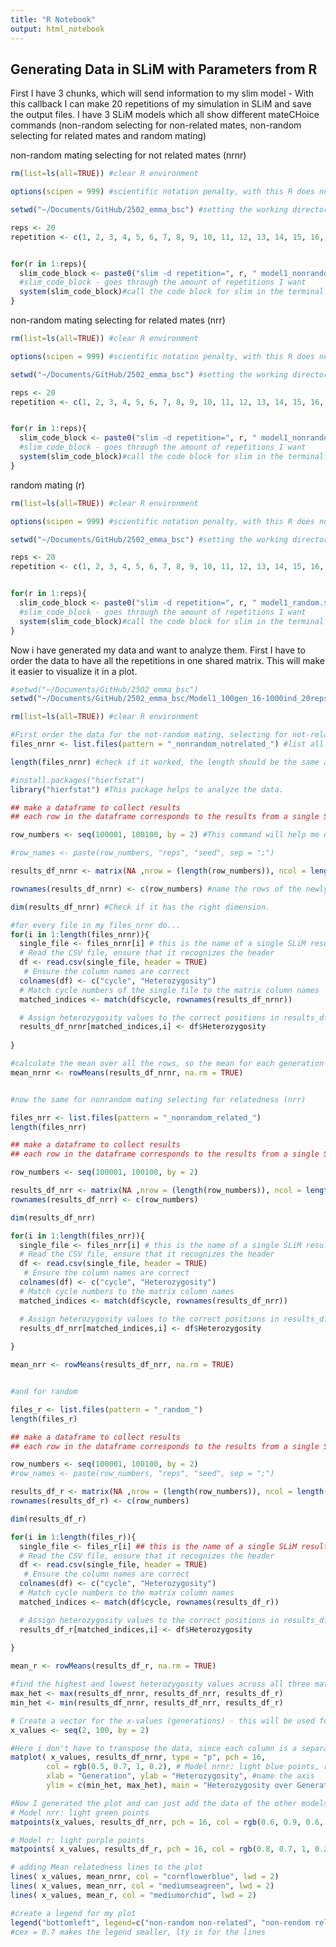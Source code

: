 ```yaml
---
title: "R Notebook"
output: html_notebook
---
```


## Generating Data in SLiM with Parameters from R 

First I have 3 chunks, which will send information to my slim model - With this callback I can make 20 repetitions of my simulation in SLiM and save the output files. I have 3 SLiM models which all show different mateCHoice commands (non-random selecting for non-related mates, non-random selecting for related mates and random mating)

non-random mating selecting for not related mates (nrnr)
```r

rm(list=ls(all=TRUE)) #clear R environment

options(scipen = 999) #scientific notation penalty, with this R does not use scientific notation for numbers

setwd("~/Documents/GitHub/2502_emma_bsc") #setting the working directory

reps <- 20
repetition <- c(1, 2, 3, 4, 5, 6, 7, 8, 9, 10, 11, 12, 13, 14, 15, 16, 17, 18, 19, 20) #This tells SliM how many repetitions I want (defined constant in SLiM)


for(r in 1:reps){
  slim_code_block <- paste0("slim -d repetition=", r, " model1_nonrandom_notrelated.slim")
  #slim_code_block - goes through the amount of repetitions I want
  system(slim_code_block)#call the code block for slim in the terminal via bash, system invokes the OS command specified by command.
}

```

non-random mating selecting for related mates (nrr)
```r

rm(list=ls(all=TRUE)) #clear R environment

options(scipen = 999) #scientific notation penalty, with this R does not use scientific notation for numbers

setwd("~/Documents/GitHub/2502_emma_bsc") #setting the working directory

reps <- 20
repetition <- c(1, 2, 3, 4, 5, 6, 7, 8, 9, 10, 11, 12, 13, 14, 15, 16, 17, 18, 19, 20) #This tells SliM how many repetitions I want (defined constant in SLiM)


for(r in 1:reps){
  slim_code_block <- paste0("slim -d repetition=", r, " model1_nonrandom_related.slim")
  #slim_code_block - goes through the amount of repetitions I want
  system(slim_code_block)#call the code block for slim in the terminal via bash, system invokes the OS command specified by command.
}

```


random mating (r)
```r

rm(list=ls(all=TRUE)) #clear R environment

options(scipen = 999) #scientific notation penalty, with this R does not use scientific notation for numbers

setwd("~/Documents/GitHub/2502_emma_bsc") #setting the working directory

reps <- 20
repetition <- c(1, 2, 3, 4, 5, 6, 7, 8, 9, 10, 11, 12, 13, 14, 15, 16, 17, 18, 19, 20) #This tells SliM how many repetitions I want (defined constant in SLiM)


for(r in 1:reps){
  slim_code_block <- paste0("slim -d repetition=", r, " model1_random.slim")
  #slim_code_block - goes through the amount of repetitions I want
  system(slim_code_block)#call the code block for slim in the terminal via bash, system invokes the OS command specified by command.
}

```



Now i have generated my data and want to analyze them. First I have to order the data to have all the repetitions in one shared matrix. This will make it easier to visualize it in a plot.  

```r
#setwd("~/Documents/GitHub/2502_emma_bsc")
setwd("~/Documents/GitHub/2502_emma_bsc/Model1_100gen_16-1000ind_20reps")

rm(list=ls(all=TRUE)) #clear R environment

#First order the data for the not-random mating, selecting for not-related mates (nrnr)
files_nrnr <- list.files(pattern = "_nonrandom_notrelated_") #list all the files which show this specific pattern in their name. 

length(files_nrnr) #check if it worked, the length should be the same amount as repetitions i defined in the first chunks. 

#install.packages("hierfstat")
library("hierfstat") #This package helps to analyze the data. 

## make a dataframe to collect results
## each row in the dataframe corresponds to the results from a single SLiM simulation run

row_numbers <- seq(100001, 100100, by = 2) #This command will help me name/define the rows. These are the generations from my SLiM output - I had 100 generations and wrote down the heterozygosity for every second generation. 

#row_names <- paste(row_numbers, "reps", "seed", sep = ";")

results_df_nrnr <- matrix(NA ,nrow = (length(row_numbers)), ncol = length(files_nrnr)) #create a matrix with NA, to later store my results. The rows are the different generations and the different columns are the repetitions  I did. 

rownames(results_df_nrnr) <- c(row_numbers) #name the rows of the newly created matrix

dim(results_df_nrnr) #Check if it has the right dimension. 

#for every file in my files_nrnr do...
for(i in 1:length(files_nrnr)){ 
  single_file <- files_nrnr[i] # this is the name of a single SLiM result file
  # Read the CSV file, ensure that it recognizes the header
  df <- read.csv(single_file, header = TRUE) 
   # Ensure the column names are correct
  colnames(df) <- c("cycle", "Heterozygosity")  
  # Match cycle numbers of the single file to the matrix column names
  matched_indices <- match(df$cycle, rownames(results_df_nrnr))

  # Assign heterozygosity values to the correct positions in results_df_nrnr (matrix)
  results_df_nrnr[matched_indices,i] <- df$Heterozygosity
  
}

#calculate the mean over all the rows, so the mean for each generation across the different repetitions. 
mean_nrnr <- rowMeans(results_df_nrnr, na.rm = TRUE)


#now the same for nonrandom mating selecting for relatedness (nrr) 

files_nrr <- list.files(pattern = "_nonrandom_related_")
length(files_nrr)

## make a dataframe to collect results
## each row in the dataframe corresponds to the results from a single SLiM simulation run

row_numbers <- seq(100001, 100100, by = 2)

results_df_nrr <- matrix(NA ,nrow = (length(row_numbers)), ncol = length(files_nrr))
rownames(results_df_nrr) <- c(row_numbers)

dim(results_df_nrr)

for(i in 1:length(files_nrr)){ 
  single_file <- files_nrr[i] # this is the name of a single SLiM result file
  # Read the CSV file, ensure that it recognizes the header
  df <- read.csv(single_file, header = TRUE) 
   # Ensure the column names are correct
  colnames(df) <- c("cycle", "Heterozygosity")  
  # Match cycle numbers to the matrix column names
  matched_indices <- match(df$cycle, rownames(results_df_nrr))

  # Assign heterozygosity values to the correct positions in results_df_nrr
  results_df_nrr[matched_indices,i] <- df$Heterozygosity
  
}

mean_nrr <- rowMeans(results_df_nrr, na.rm = TRUE)


#and for random

files_r <- list.files(pattern = "_random_")
length(files_r)

## make a dataframe to collect results
## each row in the dataframe corresponds to the results from a single SLiM simulation run

row_numbers <- seq(100001, 100100, by = 2)
#row_names <- paste(row_numbers, "reps", "seed", sep = ";")

results_df_r <- matrix(NA ,nrow = (length(row_numbers)), ncol = length(files_r))
rownames(results_df_r) <- c(row_numbers)

dim(results_df_r)

for(i in 1:length(files_r)){ 
  single_file <- files_r[i] ## this is the name of a single SLiM result file
  # Read the CSV file, ensure that it recognizes the header
  df <- read.csv(single_file, header = TRUE) 
   # Ensure the column names are correct
  colnames(df) <- c("cycle", "Heterozygosity")  
  # Match cycle numbers to the matrix column names
  matched_indices <- match(df$cycle, rownames(results_df_r))

  # Assign heterozygosity values to the correct positions in results_df_r
  results_df_r[matched_indices,i] <- df$Heterozygosity
  
}

mean_r <- rowMeans(results_df_r, na.rm = TRUE)


```

```r

#find the highest and lowest heterozygosity values across all three matrices. This will help me with the y axis of the plot i want to generate. 
max_het <- max(results_df_nrnr, results_df_nrr, results_df_r)
min_het <- min(results_df_nrnr, results_df_nrr, results_df_r)

# Create a vector for the x-values (generations) - this will be used for the x axis of the plot. 
x_values <- seq(2, 100, by = 2)

#Here i don't have to transpose the data, since each column is a separate data series - this is what matplot expects. 
matplot( x_values, results_df_nrnr, type = "p", pch = 16, 
        col = rgb(0.5, 0.7, 1, 0.2), # Model nrnr: light blue points, rgb(red, green, blue, alpha) enables me to modify the colors a bit better, alpha is the transparacy
        xlab = "Generation", ylab = "Heterozygosity", #name the axis
        ylim = c(min_het, max_het), main = "Heterozygosity over Generations")  #define the y axis and give the plot a title 

#Now I generated the plot and can just add the data of the other models (nrr and r)
# Model nrr: light green points
matpoints(x_values, results_df_nrr, pch = 16, col = rgb(0.6, 0.9, 0.6, 0.2)) #adding points to the existing plot from above

# Model r: light purple points
matpoints( x_values, results_df_r, pch = 16, col = rgb(0.8, 0.7, 1, 0.2)) #again

# adding Mean relatedness lines to the plot
lines( x_values, mean_nrnr, col = "cornflowerblue", lwd = 2)
lines( x_values, mean_nrr, col = "mediumseagreen", lwd = 2)
lines( x_values, mean_r, col = "mediumorchid", lwd = 2)

#create a legend for my plot
legend("bottomleft", legend=c("non-random non-related", "non-rendom related", "random"), col=c("cornflowerblue", "mediumseagreen", "mediumorchid"), lty=1, cex = 0.7)
#cex = 0.7 makes the legend smaller, lty is for the lines


```
